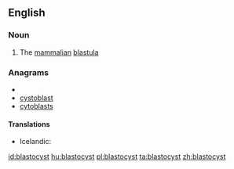 ==English==

===Noun===
{{wikipedia}}
{{en-noun}}

# {{biology}} The [[mammalian]] [[blastula]]

===Anagrams===
* {{alphagram|abclosstty}}
* [[cystoblast#English|cystoblast]]
* [[cytoblasts#English|cytoblasts]]

====Translations====
{{rfc-level|Translations at L4+ not in L3 POS section|lang=en}}
{{trans-top|mammalian blastula}}
* Icelandic: {{t|is|kímblaðra|f}}
{{trans-mid}}
{{trans-bottom}}

[[id:blastocyst]]
[[hu:blastocyst]]
[[pl:blastocyst]]
[[ta:blastocyst]]
[[zh:blastocyst]]